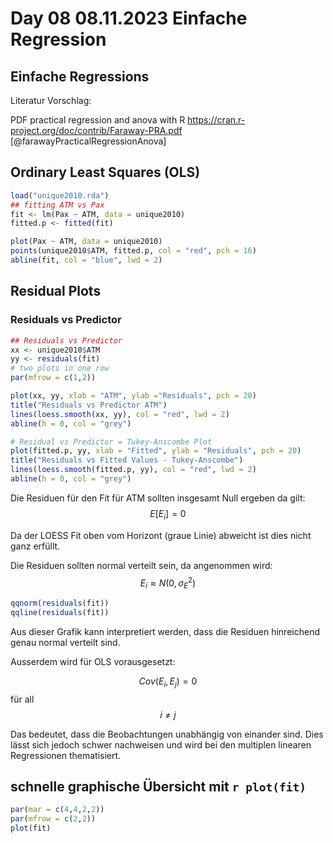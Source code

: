 # Day 08 08.11.2023 Einfache Regression {.unnumbered}

## Einfache Regressions

Literatur Vorschlag:

PDF practical regression and anova with R <https://cran.r-project.org/doc/contrib/Faraway-PRA.pdf> [@farawayPracticalRegressionAnova]

## Ordinary Least Squares (OLS)

```r
load("unique2010.rda")
## fitting ATM vs Pax
fit <- lm(Pax ~ ATM, data = unique2010)
fitted.p <- fitted(fit)

plot(Pax ~ ATM, data = unique2010)
points(unique2010$ATM, fitted.p, col = "red", pch = 16)
abline(fit, col = "blue", lwd = 2)
```

## Residual Plots

### Residuals vs Predictor

```r
## Residuals vs Predictor
xx <- unique2010$ATM
yy <- residuals(fit)
# two plots in one row
par(mfrow = c(1,2))

plot(xx, yy, xlab = "ATM", ylab ="Residuals", pch = 20)
title("Residuals vs Predictor ATM")
lines(loess.smooth(xx, yy), col = "red", lwd = 2)
abline(h = 0, col = "grey")

# Residual vs Predictor = Tukey-Anscombe Plot
plot(fitted.p, yy, xlab = "Fitted", ylab = "Residuals", pch = 20)
title("Residuals vs Fitted Values - Tukey-Anscombe")
lines(loess.smooth(fitted.p, yy), col = "red", lwd = 2)
abline(h = 0, col = "grey")
```

Die Residuen für den Fit für ATM sollten insgesamt Null ergeben da gilt: $$
E[E_{i}] = 0
$$

Da der LOESS Fit oben vom Horizont (graue Linie) abweicht ist dies nicht ganz erfüllt.

Die Residuen sollten normal verteilt sein, da angenommen wird: $$
E_{i} \approx N(0, \sigma^{2}_{E})
$$

```r
qqnorm(residuals(fit))
qqline(residuals(fit))
```

Aus dieser Grafik kann interpretiert werden, dass die Residuen hinreichend genau normal verteilt sind.

Ausserdem wird für OLS vorausgesetzt:

$$
Cov(E_{i}, E_{j}) = 0
$$ für all $$i\neq j$$

Das bedeutet, dass die Beobachtungen unabhängig von einander sind. Dies lässt sich jedoch schwer nachweisen und wird bei den multiplen linearen Regressionen thematisiert.

## schnelle graphische Übersicht mit `r plot(fit)`

```r
par(mar = c(4,4,2,2))
par(mfrow = c(2,2))
plot(fit)
```
